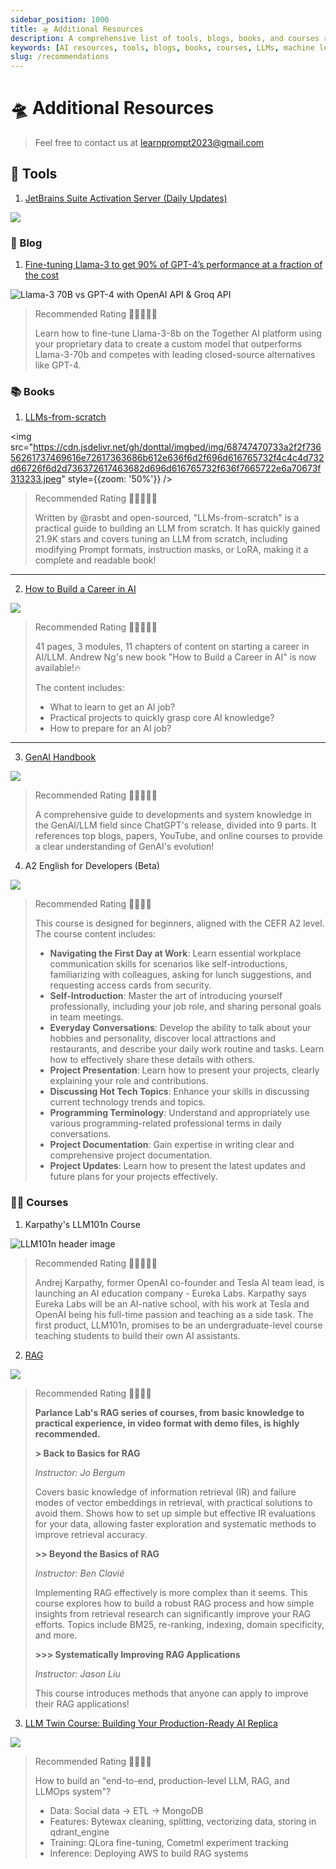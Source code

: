 ```yaml
---
sidebar_position: 1000
title: 🛸 Additional Resources
description: A comprehensive list of tools, blogs, books, and courses related to AI and LLMs, with recommendations and reviews.
keywords: [AI resources, tools, blogs, books, courses, LLMs, machine learning]
slug: /recommendations
---
```


# 🛸 Additional Resources

> Feel free to contact us at learnprompt2023@gmail.com

## 🧰 Tools

1. [JetBrains Suite Activation Server (Daily Updates)](https://jetbrains.asiones.com/?utm_source=Newsletter&utm_medium=social&utm_campaign=ai-resource-recommendation)

![](https://cdn.jsdelivr.net/gh/donttal/imgbed/img/GS-Nr25bIAQsJcX.jpeg)

### 📙 Blog

1. [Fine-tuning Llama-3 to get 90% of GPT-4’s performance at a fraction of the cost](https://www.together.ai/blog/finetuning/?utm_source=Newsletter&utm_medium=social&utm_campaign=ai-resource-recommendation)

![Llama-3 70B vs GPT-4 with OpenAI API & Groq API](https://cdn.jsdelivr.net/gh/donttal/imgbed/img/maxresdefault-20240721144607191.jpg)

> Recommended Rating 🌟🌟🌟🌟🌟
>
> Learn how to fine-tune Llama-3-8b on the Together AI platform using your proprietary data to create a custom model that outperforms Llama-3-70b and competes with leading closed-source alternatives like GPT-4.

### 📚 Books

1. [LLMs-from-scratch](https://github.com/rasbt/LLMs-from-scratch/?utm_source=Newsletter&utm_medium=social&utm_campaign=ai-resource-recommendation)

<img src="https://cdn.jsdelivr.net/gh/donttal/imgbed/img/68747470733a2f2f73656261737469616e72617363686b612e636f6d2f696d616765732f4c4c4d732d66726f6d2d736372617463682d696d616765732f636f7665722e6a70673f313233.jpeg" style={{zoom: '50%'}} />

> Recommended Rating 🌟🌟🌟🌟🌟
>
> Written by @rasbt and open-sourced, "LLMs-from-scratch" is a practical guide to building an LLM from scratch. It has quickly gained 21.9K stars and covers tuning an LLM from scratch, including modifying Prompt formats, instruction masks, or LoRA, making it a complete and readable book!

----

2. [How to Build a Career in AI](https://wordpress.deeplearning.ai/wp-content/uploads/2022/10/eBook-How-to-Build-a-Career-in-AI.pdf/)

![](https://cdn.jsdelivr.net/gh/donttal/imgbed/img/GSIyuuqbgAEF2A_.jpeg)

> Recommended Rating 🌟🌟🌟🌟🌟
>
> 41 pages, 3 modules, 11 chapters of content on starting a career in AI/LLM. Andrew Ng's new book "How to Build a Career in AI" is now available!🔥
>
> The content includes:
> - What to learn to get an AI job?
> - Practical projects to quickly grasp core AI knowledge?
> - How to prepare for an AI job?

------

3. [GenAI Handbook](https://genai-handbook.github.io/?utm_source=Newsletter&utm_medium=social&utm_campaign=ai-resource-recommendation)

![](https://cdn.jsdelivr.net/gh/donttal/imgbed/img/GQWzz3qaEAEPkyR.jpeg)

> Recommended Rating 🌟🌟🌟🌟🌟
>
> A comprehensive guide to developments and system knowledge in the GenAI/LLM field since ChatGPT's release, divided into 9 parts. It references top blogs, papers, YouTube, and online courses to provide a clear understanding of GenAI's evolution!

4. A2 English for Developers (Beta)

![](https://cdn.jsdelivr.net/gh/donttal/imgbed/img/GTQcVirWIAAoicJ.png)

> Recommended Rating 🌟🌟🌟🌟
>
> This course is designed for beginners, aligned with the CEFR A2 level. The course content includes:
>
> - **Navigating the First Day at Work**: Learn essential workplace communication skills for scenarios like self-introductions, familiarizing with colleagues, asking for lunch suggestions, and requesting access cards from security.
> - **Self-Introduction**: Master the art of introducing yourself professionally, including your job role, and sharing personal goals in team meetings.
> - **Everyday Conversations**: Develop the ability to talk about your hobbies and personality, discover local attractions and restaurants, and describe your daily work routine and tasks. Learn how to effectively share these details with others.
> - **Project Presentation**: Learn how to present your projects, clearly explaining your role and contributions.
> - **Discussing Hot Tech Topics**: Enhance your skills in discussing current technology trends and topics.
> - **Programming Terminology**: Understand and appropriately use various programming-related professional terms in daily conversations.
> - **Project Documentation**: Gain expertise in writing clear and comprehensive project documentation.
> - **Project Updates**: Learn how to present the latest updates and future plans for your projects effectively.



### 🧑‍🏫 Courses

1. Karpathy's LLM101n Course

![LLM101n header image](https://cdn.jsdelivr.net/gh/donttal/imgbed/img/llm101n.jpg)

> Recommended Rating 🌟🌟🌟🌟🌟
>
> Andrej Karpathy, former OpenAI co-founder and Tesla AI team lead, is launching an AI education company - Eureka Labs. Karpathy says Eureka Labs will be an AI-native school, with his work at Tesla and OpenAI being his full-time passion and teaching as a side task. The first product, LLM101n, promises to be an undergraduate-level course teaching students to build their own AI assistants.

2. [RAG](https://parlance-labs.com/education/rag/?utm_source=Newsletter&utm_medium=social&utm_campaign=ai-resource-recommendation)

![](https://cdn.jsdelivr.net/gh/donttal/imgbed/img/GSPs_50agAE9xBR.jpeg)

> Recommended Rating 🌟🌟🌟🌟
>
> **Parlance Lab's RAG series of courses, from basic knowledge to practical experience, in video format with demo files, is highly recommended.**
>
> **> Back to Basics for RAG**
>
> *Instructor: Jo Bergum*
>
> Covers basic knowledge of information retrieval (IR) and failure modes of vector embeddings in retrieval, with practical solutions to avoid them. Shows how to set up simple but effective IR evaluations for your data, allowing faster exploration and systematic methods to improve retrieval accuracy.
>
> **>> Beyond the Basics of RAG**
>
> *Instructor: Ben Clavié*
>
> Implementing RAG effectively is more complex than it seems. This course explores how to build a robust RAG process and how simple insights from retrieval research can significantly improve your RAG efforts. Topics include BM25, re-ranking, indexing, domain specificity, and more.
>
> **>>> Systematically Improving RAG Applications**
>
> *Instructor: Jason Liu*
>
> This course introduces methods that anyone can apply to improve their RAG applications!

3. [LLM Twin Course: Building Your Production-Ready AI Replica](https://github.com/decodingml/llm-twin-course?tab=readme-ov-file/?utm_source=Newsletter&utm_medium=social&utm_campaign=ai-resource-recommendation)

![](https://cdn.jsdelivr.net/gh/donttal/imgbed/img/GS2l4FZbgAABSxo.jpeg)

> Recommended Rating 🌟🌟🌟🌟
>
> How to build an "end-to-end, production-level LLM, RAG, and LLMOps system"?
>
> - Data: Social data -> ETL -> MongoDB
> - Features: Bytewax cleaning, splitting, vectorizing data, storing in qdrant_engine
> - Training: QLora fine-tuning, Cometml experiment tracking
> - Inference: Deploying AWS to build RAG systems

<ConfettiTrigger />